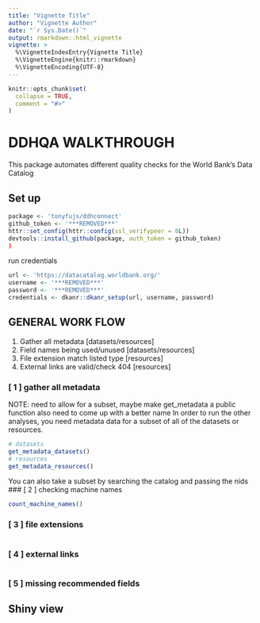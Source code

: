 ```yaml
---
title: "Vignette Title"
author: "Vignette Author"
date: "`r Sys.Date()`"
output: rmarkdown::html_vignette
vignette: >
  %\VignetteIndexEntry{Vignette Title}
  %\VignetteEngine{knitr::rmarkdown}
  %\VignetteEncoding{UTF-8}
---
```


```r
knitr::opts_chunk$set(
  collapse = TRUE,
  comment = "#>"
)
```
# DDHQA WALKTHROUGH
This package automates different quality checks for the World Bank's Data Catalog

## Set up
```r
package <- 'tonyfujs/ddhconnect'
github_token <- '***REMOVED***'
httr::set_config(httr::config(ssl_verifypeer = 0L))
devtools::install_github(package, auth_token = github_token)
)
```

run credentials
```r
url <- 'https://datacatalog.worldbank.org/'
username <- '***REMOVED***'
password <- '***REMOVED***'
credentials <- dkanr::dkanr_setup(url, username, password)
```

## GENERAL WORK FLOW
1. Gather all metadata [datasets/resources]
2. Field names being used/unused [datasets/resources]
3. File extension match listed type [resources]
4. External links are valid/check 404 [resources]

### [ 1 ] gather all metadata
NOTE: need to allow for a subset, maybe make get_metadata a public function
also need to come up with a better name
In order to run the other analyses, you need metadata data for a subset of all of the datasets or resources.
```r
# datasets
get_metadata_datasets()
# resources
get_metadata_resources()
```

You can also take a subset by searching the catalog and passing the nids
### [ 2 ] checking machine names
```r
count_machine_names()
```

### [ 3 ] file extensions
```r
```



### [ 4 ] external links
```r
```

### [ 5 ] missing recommended fields

## Shiny view

